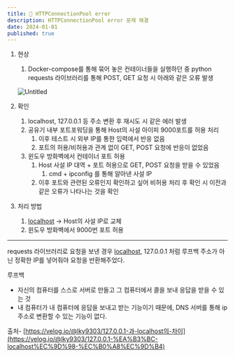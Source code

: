 ```yaml
---
title: 🚨 HTTPConnectionPool error
description: HTTPConnectionPool error 문제 해결
date: 2024-01-01
published: true
---
```


1. 현상
    1. Docker-compose를 통해 묶어 놓은 컨테이너들을 실행하던 중 python requests 라이브러리를 통해 POST, GET 요청 시 아래와 같은 오류 발생
    
    ![Untitled](../picture/error_5.png)
    
2. 확인
    1. localhost, 127.0.0.1 등 주소 변환 후 재시도 시 같은 에러 발생
    2. 공유기 내부 포트포워딩을 통해 Host의 사설 아이피 9000포트를 허용 처리
        1. 이후 테스트 시 외부 IP를 통한 입력에서 반응 없음
        2. 포트의 허용/비허용과 관계 없이 GET, POST 요청에 반응이 없었음
    3. 윈도우 방화벽에서 컨테이너 포트 허용 
        1. Host 사설 IP 대역 + 포트 허용으로 GET, POST 요청을 받을 수 있었음
            1. cmd + ipconfig 를 통해 알아낸 사설 IP
        2. 이후 포트와 관련된 오류인지 확인하고 싶어 비허용 처리 후 확인 시 이전과 같은 오류가 나타나는 것을 확인
3. 처리 방법
    1. [localhost](http://localhost) → Host의 사설 IP로 교체
    2. 윈도우 방화벽에서 9000번 포트 허용

---

requests 라이브러리로 요청을 보낸 경우 [localhost](http://localhost), 127.0.0.1 처럼 루프백 주소가 아닌 정확한 IP를 넣어줘야 요청을 반환해주었다.

루프백 

- 자신의 컴퓨터를 스스로 서버로 만들고 그 컴퓨터에서 콜을 보내 응답을 받을 수 있는 것
- 내 컴퓨터가 내 컴퓨터에 응답을 보내고 받는 기능이기 때문에, DNS 서버를 통해 ip주소로 변환할 수 있는 기능이 없다.

출처- [https://velog.io/@lky9303/127.0.0.1-과-localhost의-차이](https://velog.io/@lky9303/127.0.0.1-%EA%B3%BC-localhost%EC%9D%98-%EC%B0%A8%EC%9D%B4)